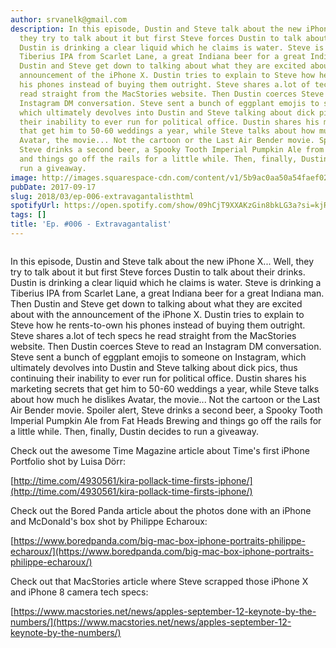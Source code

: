 ```yaml
---
author: srvanelk@gmail.com
description: In this episode, Dustin and Steve talk about the new iPhone X... Well,
  they try to talk about it but first Steve forces Dustin to talk about their drinks.
  Dustin is drinking a clear liquid which he claims is water. Steve is drinking a
  Tiberius IPA from Scarlet Lane, a great Indiana beer for a great Indiana man. Then
  Dustin and Steve get down to talking about what they are excited about with the
  announcement of the iPhone X. Dustin tries to explain to Steve how he rents-to-own
  his phones instead of buying them outright. Steve shares a.lot of tech specs he
  read straight from the MacStories website. Then Dustin coerces Steve to read an
  Instagram DM conversation. Steve sent a bunch of eggplant emojis to someone on Instagram,
  which ultimately devolves into Dustin and Steve talking about dick pics, thus continuing
  their inability to ever run for political office. Dustin shares his marketing secrets
  that get him to 50-60 weddings a year, while Steve talks about how much he dislikes
  Avatar, the movie... Not the cartoon or the Last Air Bender movie. Spoiler alert,
  Steve drinks a second beer, a Spooky Tooth Imperial Pumpkin Ale from Fat Heads Brewing
  and things go off the rails for a little while. Then, finally, Dustin decides to
  run a giveaway.
image: http://images.squarespace-cdn.com/content/v1/5b9ac0aa50a54faef024c950/1547782379901-ORTLM0IW4T1HESMYWTRI/image-asset.jpeg/img.jpg/weddingphotohangover/embed/episodes/Ep--006---Extravagantalist-e1rii1
pubDate: 2017-09-17
slug: 2018/03/ep-006-extravagantalisthtml
spotifyUrl: https://open.spotify.com/show/09hCjT9XXAKzGin8bkLG3a?si=kjRZvQ1JTb6Ov3HVzSSlWA
tags: []
title: 'Ep. #006 - Extravagantalist'
---
```


<figure>
  <img src="http://images.squarespace-cdn.com/content/v1/5b9ac0aa50a54faef024c950/1547782379901-ORTLM0IW4T1HESMYWTRI/image-asset.jpeg/img.jpg/weddingphotohangover/embed/episodes/Ep--006---Extravagantalist-e1rii1" alt="" />
</figure>

In this episode, Dustin and Steve talk about the new iPhone X... Well, they try to talk about it but first Steve forces Dustin to talk about their drinks. Dustin is drinking a clear liquid which he claims is water. Steve is drinking a Tiberius IPA from Scarlet Lane, a great Indiana beer for a great Indiana man. Then Dustin and Steve get down to talking about what they are excited about with the announcement of the iPhone X. Dustin tries to explain to Steve how he rents-to-own his phones instead of buying them outright. Steve shares a.lot of tech specs he read straight from the MacStories website. Then Dustin coerces Steve to read an Instagram DM conversation. Steve sent a bunch of eggplant emojis to someone on Instagram, which ultimately devolves into Dustin and Steve talking about dick pics, thus continuing their inability to ever run for political office. Dustin shares his marketing secrets that get him to 50-60 weddings a year, while Steve talks about how much he dislikes Avatar, the movie... Not the cartoon or the Last Air Bender movie. Spoiler alert, Steve drinks a second beer, a Spooky Tooth Imperial Pumpkin Ale from Fat Heads Brewing and things go off the rails for a little while. Then, finally, Dustin decides to run a giveaway.

Check out the awesome Time Magazine article about Time's first iPhone Portfolio shot by Luisa Dörr:

[http://time.com/4930561/kira-pollack-time-firsts-iphone/](http://time.com/4930561/kira-pollack-time-firsts-iphone/)

Check out the Bored Panda article about the photos done with an iPhone and McDonald's box shot by Philippe Echaroux:

[https://www.boredpanda.com/big-mac-box-iphone-portraits-philippe-echaroux/](https://www.boredpanda.com/big-mac-box-iphone-portraits-philippe-echaroux/)

Check out that MacStories article where Steve scrapped those iPhone X and iPhone 8 camera tech specs:

[https://www.macstories.net/news/apples-september-12-keynote-by-the-numbers/](https://www.macstories.net/news/apples-september-12-keynote-by-the-numbers/)